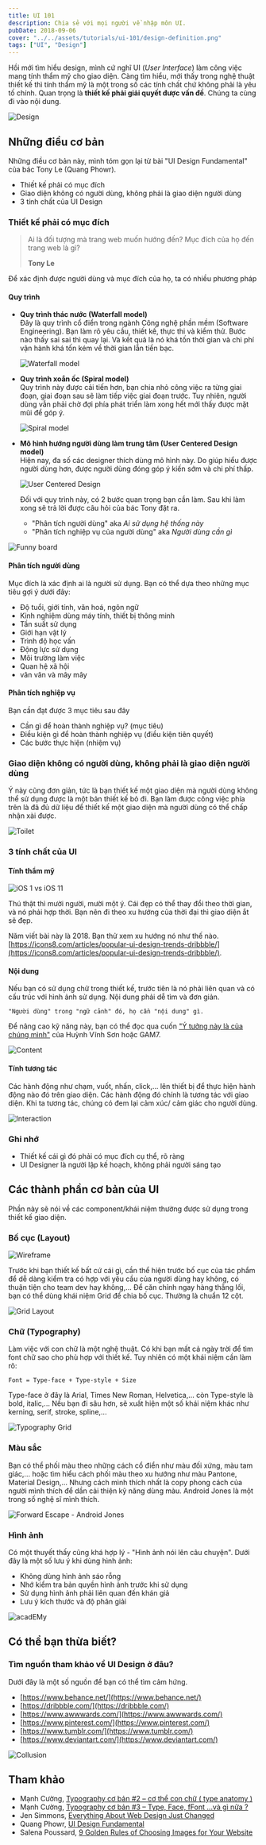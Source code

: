 ```yaml
---
title: UI 101
description: Chia sẻ với mọi người về nhập môn UI.
pubDate: 2018-09-06
cover: "../../assets/tutorials/ui-101/design-definition.png"
tags: ["UI", "Design"]
---
```


Hồi mới tìm hiểu design, mình cứ nghĩ UI (_User Interface_) làm công việc mang tính thẩm mỹ cho giao diện. Càng tìm hiểu, mới thấy trong nghệ thuật thiết kế thì tính thẩm mỹ là một trong số các tính chất chứ không phải là yêu tố chính. Quan trọng là **thiết kế phải giải quyết được vấn đề**. Chúng ta cùng đi vào nội dung.

![Design](../../assets/tutorials/ui-101/design-definition.png)

## Những điều cơ bản

Những điều cơ bản này, mình tóm gọn lại từ bài "UI Design Fundamental" của bác Tony Le (Quang Phowr).

- Thiết kế phải có mục đích
- Giao diện không có người dùng, không phải là giao diện người dùng
- 3 tính chất của UI Design

### Thiết kế phải có mục đích

> Ai là đối tượng mà trang web muốn hướng đến? Mục đích của họ đến trang web là gì?
>
> **Tony Le**

Để xác định được người dùng và mục đích của họ, ta có nhiều phương pháp

#### Quy trình

- **Quy trình thác nước (Waterfall model)**  
  Đây là quy trình cổ điển trong ngành Công nghệ phần mềm (Software Engineering). Bạn làm rõ yêu cầu, thiết kế, thực thi và kiểm thử. Bước nào thấy sai sai thì quay lại. Và kết quả là nó khá tốn thời gian và chi phí vận hành khá tốn kém về thời gian lẫn tiền bạc.

  ![Waterfall model](../../assets/tutorials/ui-101/waterfall.jpeg)

- **Quy trình xoắn ốc (Spiral model)**  
  Quy trình này được cải tiến hơn, bạn chia nhỏ công việc ra từng giai đoạn, giai đoạn sau sẽ làm tiếp việc giai đoạn trước. Tuy nhiên, người dùng vẫn phải chờ đợi phía phát triển làm xong hết mới thấy được mặt mũi để góp ý.

  ![Spiral model](../../assets/tutorials/ui-101/spiral.jpg)

- **Mô hình hướng người dùng làm trung tâm (User Centered Design model)**  
  Hiện nay, đa số các designer thích dùng mô hình này. Do giúp hiểu được người dùng hơn, được người dùng đóng góp ý kiến sớm và chi phí thấp.

  ![User Centered Design](../../assets/tutorials/ui-101/CCD-Process.png)

  Đối với quy trình này, có 2 bước quan trọng bạn cần làm. Sau khi làm xong sẽ trả lời được câu hỏi của bác Tony đặt ra.

  - "Phân tích người dùng" aka _Ai sử dụng hệ thống này_
  - "Phân tích nghiệp vụ của người dùng" aka _Người dùng cần gì_

![Funny board](../../assets/tutorials/ui-101/funny-board.jpg)

#### Phân tích người dùng

Mục đích là xác định ai là người sử dụng. Bạn có thể dựa theo những mục tiêu gợi ý dưới đây:

- Độ tuổi, giới tính, văn hoá, ngôn ngữ
- Kinh nghiệm dùng máy tính, thiết bị thông minh
- Tần suất sử dụng
- Giới hạn vật lý
- Trình độ học vấn
- Động lực sử dụng
- Môi trường làm việc
- Quan hệ xã hội
- vân vân và mây mây

#### Phân tích nghiệp vụ

Bạn cần đạt được 3 mục tiêu sau đây

- Cần gì để hoàn thành nghiệp vụ? (mục tiêu)
- Điều kiện gì để hoàn thành nghiệp vụ (điều kiện tiên quyết)
- Các bước thực hiện (nhiệm vụ)

### Giao diện không có người dùng, không phải là giao diện người dùng

Ý này cũng đơn giản, tức là bạn thiết kế một giao diện mà người dùng không thể sử dụng được là một bản thiết kế bỏ đi. Bạn làm được công việc phía trên là đã đủ dữ liệu để thiết kế một giao diện mà người dùng có thể chấp nhận xài được.

![Toilet](../../assets/tutorials/ui-101/toilet.jpg)

### 3 tính chất của UI

#### Tính thẩm mỹ

![iOS 1 vs iOS 11](../../assets/tutorials/ui-101/iphone.jpg)

Thú thật thì mười người, mười một ý. Cái đẹp có thể thay đổi theo thời gian, và nó phải hợp thời. Bạn nên đi theo xu hướng của thời đại thì giao diện ắt sẽ đẹp.

Năm viết bài này là 2018. Bạn thử xem xu hướng nó như thế nào. [https://icons8.com/articles/popular-ui-design-trends-dribbble/](https://icons8.com/articles/popular-ui-design-trends-dribbble/).

#### Nội dung

Nếu bạn có sử dụng chữ trong thiết kế, trước tiên là nó phải liên quan và có cấu trúc với hình ảnh sử dụng. Nội dung phải dễ tìm và đơn giản.

`"Người dùng" trong "ngữ cảnh" đó, họ cần "nội dung" gì.`

Để nâng cao kỹ năng này, bạn có thể đọc qua cuốn ["Ý tưởng này là của chúng mình"](https://tiki.vn/y-tuong-nay-la-cua-chung-minh-p375208.html) của Huỳnh Vĩnh Sơn hoặc GAM7.

![Content](../../assets/tutorials/ui-101/quality-content.jpg)

#### Tính tương tác

Các hành động như chạm, vuốt, nhấn, click,... lên thiết bị để thực hiện hành động nào đó trên giao diện. Các hành động đó chính là tương tác với giao diện. Khi ta tương tác, chúng có đem lại cảm xúc/ cảm giác cho người dùng.

![Interaction](../../assets/tutorials/ui-101/ui-design-fundamental__interaction.jpg)

### Ghi nhớ

- Thiết kế cái gì đó phải có mục đích cụ thể, rõ ràng
- UI Designer là người lập kế hoạch, không phải người sáng tạo

## Các thành phần cơ bản của UI

Phần này sẽ nói về các component/khái niệm thường được sử dụng trong thiết kế giao diện.

### Bố cục (Layout)

![Wireframe](../../assets/tutorials/ui-101/wireframe.png)

Trước khi bạn thiết kế bất cứ cái gì, cần thể hiện trước bố cục của tác phẩm để dễ dàng kiểm tra có hợp với yêu cầu của người dùng hay không, có thuận tiện cho team dev hay không,... Để căn chỉnh ngay hàng thẳng lối, bạn có thể dùng khái niệm Grid để chia bố cục. Thường là chuẩn 12 cột.

![Grid Layout](../../assets/tutorials/ui-101/grid.png)

### Chữ (Typography)

Làm việc với con chữ là một nghệ thuật. Có khi bạn mất cả ngày trời để tìm font chữ sao cho phù hợp với thiết kế. Tuy nhiên có một khái niệm cần làm rõ:

`Font = Type-face + Type-style + Size`

Type-face ở đây là Arial, Times New Roman, Helvetica,... còn Type-style là bold, italic,... Nếu bạn đi sâu hơn, sẽ xuất hiện một số khái niệm khác như kerning, serif, stroke, spline,...

![Typography Grid](../../assets/tutorials/ui-101/typography-grid.png)

### Màu sắc

Bạn có thể phối màu theo những cách cổ điển như màu đối xứng, màu tam giác,... hoặc tìm hiểu cách phối màu theo xu hướng như màu Pantone, Material Design,... Nhưng cách mình thích nhất là copy phong cách của người mình thích để dần cải thiện kỹ năng dùng màu. Android Jones là một trong số nghệ sĩ mình thích.

![Forward Escape - Android Jones](../../assets/tutorials/ui-101/forward-escape.png)

### Hình ảnh

Có một thuyết thấy cũng khá hợp lý - "Hình ảnh nói lên câu chuyện". Dưới đây là một số lưu ý khi dùng hình ảnh:

- Không dùng hình ảnh sáo rỗng
- Nhớ kiểm tra bản quyền hình ảnh trước khi sử dụng
- Sử dụng hình ảnh phải liên quan đến khán giả
- Lưu ý kích thước và độ phân giải

![acadEMy](../../assets/tutorials/ui-101/acadEMy.png)

## Có thể bạn thừa biết?

### Tìm nguồn tham khảo về UI Design ở đâu?

Dưới đây là một số nguồn để bạn có thể tìm cảm hứng.

- [https://www.behance.net/](https://www.behance.net/)
- [https://dribbble.com/](https://dribbble.com/)
- [https://www.awwwards.com/](https://www.awwwards.com/)
- [https://www.pinterest.com/](https://www.pinterest.com/)
- [https://www.tumblr.com/](https://www.tumblr.com/)
- [https://www.deviantart.com/](https://www.deviantart.com/)

![Collusion](../../assets/tutorials/ui-101/collusion.png)

## Tham khảo

- Mạnh Cường, [Typography cơ bản #2 – cơ thể con chữ ( type anatomy )](https://toihocdohoa.com/blog/typography-phan-2-co-con-chu-type-anatomy/)
- Mạnh Cường, [Typography cơ bản #3 – Type, Face, fFont …và gì nữa ?](https://toihocdohoa.com/blog/typography-phan-3-phan-biet-font-vs-typeface-cac-ho-typeface-co-ban/)
- Jen Simmons, [Everything About Web Design Just Changed](https://speakerdeck.com/jensimmons/everything-about-web-design-just-changed)
- Quang Phowr, [UI Design Fundamental](https://www.slideshare.net/eggcellent/ui-design-fundamental/)
- Salena Poussard, [9 Golden Rules of Choosing Images for Your Website](https://oscwebdesign.biz/website-design/rules-choosing-images-website/)
